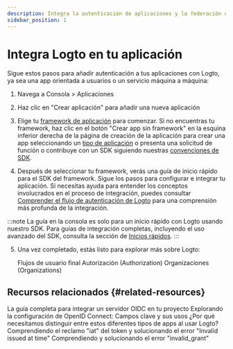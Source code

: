 ```yaml
---
description: Integra la autenticación de aplicaciones y la federación de identidad en minutos con nuestras guías de inicio rápido.
sidebar_position: 1
---
```


# Integra Logto en tu aplicación

Sigue estos pasos para añadir autenticación a tus aplicaciones con Logto, ya sea una app orientada a usuarios o un servicio máquina a máquina:

1. Navega a <CloudLink to="/applications">Consola > Aplicaciones</CloudLink>

2. Haz clic en "Crear aplicación" para añadir una nueva aplicación

3. Elige tu [framework de aplicación](/quick-starts) para comenzar. Si no encuentras tu framework, haz clic en el botón "Crear app sin framework" en la esquina inferior derecha de la página de creación de la aplicación para crear una app seleccionando un [tipo de aplicación](/integrate-logto/application-data-structure/#application-types) o presenta una solicitud de función o contribuye con un SDK siguiendo nuestras [convenciones de SDK](/developers/sdk-conventions).

4. Después de seleccionar tu framework, verás una guía de inicio rápido para el SDK del framework. Sigue los pasos para configurar e integrar tu aplicación. Si necesitas ayuda para entender los conceptos involucrados en el proceso de integración, puedes consultar [Comprender el flujo de autenticación de Logto](/integrate-logto/integrate-logto-into-your-application/understand-authentication-flow/) para una comprensión más profunda de la integración.

:::note
La guía en la consola es solo para un inicio rápido con Logto usando nuestro SDK. Para guías de integración completas, incluyendo el uso avanzado del SDK, consulta la sección de [Inicios rápidos](/quick-starts).
:::

5. Una vez completado, estás listo para explorar más sobre Logto:

   <Url href="/end-user-flows">Flujos de usuario final</Url>
   <Url href="/authorization">Autorización (Authorization)</Url>
   <Url href="/organizations">Organizaciones (Organizations)</Url>

## Recursos relacionados \{#related-resources}

<Url href="https://blog.logto.io/complete-guide-to-integrating-oidc-server">
  La guía completa para integrar un servidor OIDC en tu proyecto
</Url>

<Url href="https://blog.logto.io/exploring-oidc-configuration">
  Explorando la configuración de OpenID Connect: Campos clave y sus usos
</Url>

<Url href="https://blog.logto.io/reveal-public-and-confidential-clients">
  ¿Por qué necesitamos distinguir entre estos diferentes tipos de apps al usar Logto?
</Url>

<Url href="https://blog.logto.io/troubleshooting-invalid-issued-at-time-error">
  Comprendiendo el reclamo "iat" del token y solucionando el error "Invalid issued at time"
</Url>

<Url href="https://blog.logto.io/troubleshoot-invalid-grant-error">
  Comprendiendo y solucionando el error "invalid_grant"
</Url>
